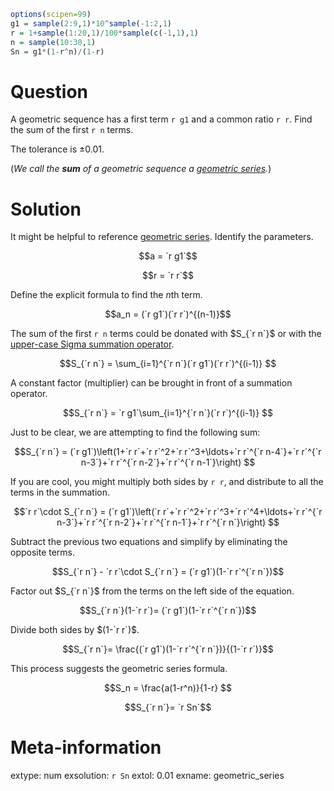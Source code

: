 ```r
options(scipen=99)
g1 = sample(2:9,1)*10^sample(-1:2,1)
r = 1+sample(1:20,1)/100*sample(c(-1,1),1)
n = sample(10:30,1)
Sn = g1*(1-r^n)/(1-r)
```

Question
========

A geometric sequence has a first term `r g1` and a common ratio `r r`. Find the sum of the first `r n` terms.

The tolerance is $\pm 0.01$.

(*We call the **sum** of a geometric sequence a [geometric series](https://en.wikipedia.org/wiki/Geometric_series).*)

Solution
========

It might be helpful to reference [geometric series](https://en.wikipedia.org/wiki/Geometric_series). Identify the parameters.

$$a = `r g1`$$

$$r = `r r`$$

Define the explicit formula to find the $n$th term.

$$a_n = (`r g1`)(`r r`)^{(n-1)}$$

The sum of the first `r n` terms could be donated with $S_{`r n`}$ or with the [upper-case Sigma summation operator](https://en.wikipedia.org/wiki/Summation#Capital-sigma_notation).

$$S_{`r n`} = \sum_{i=1}^{`r n`}(`r g1`)(`r r`)^{(i-1)} $$

A constant factor (multiplier) can be brought in front of a summation operator.

$$S_{`r n`} = `r g1`\sum_{i=1}^{`r n`}(`r r`)^{(i-1)} $$

Just to be clear, we are attempting to find the following sum:

$$S_{`r n`} = (`r g1`)\left(1+`r r`+`r r`^2+`r r`^3+\ldots+`r r`^{`r n-4`}+`r r`^{`r n-3`}+`r r`^{`r n-2`}+`r r`^{`r n-1`}\right) $$

If you are cool, you might multiply both sides by `r r`, and distribute to all the terms in the summation.

$$`r r`\cdot S_{`r n`} = (`r g1`)\left(`r r`+`r r`^2+`r r`^3+`r r`^4+\ldots+`r r`^{`r n-3`}+`r r`^{`r n-2`}+`r r`^{`r n-1`}+`r r`^{`r n`}\right) $$

Subtract the previous two equations and simplify by eliminating the opposite terms.

$$S_{`r n`} - `r r`\cdot S_{`r n`} = (`r g1`)(1-`r r`^{`r n`})$$

Factor out $S_{`r n`}$ from the terms on the left side of the equation.

$$S_{`r n`}(1-`r r`)= (`r g1`)(1-`r r`^{`r n`})$$

Divide both sides by $(1-`r r`)$.

$$S_{`r n`}= \frac{(`r g1`)(1-`r r`^{`r n`})}{(1-`r r`)}$$

This process suggests the geometric series formula.

$$S_n = \frac{a(1-r^n)}{1-r} $$

$$S_{`r n`}= `r Sn`$$

Meta-information
============
extype: num
exsolution: `r Sn`
extol: 0.01
exname: geometric_series